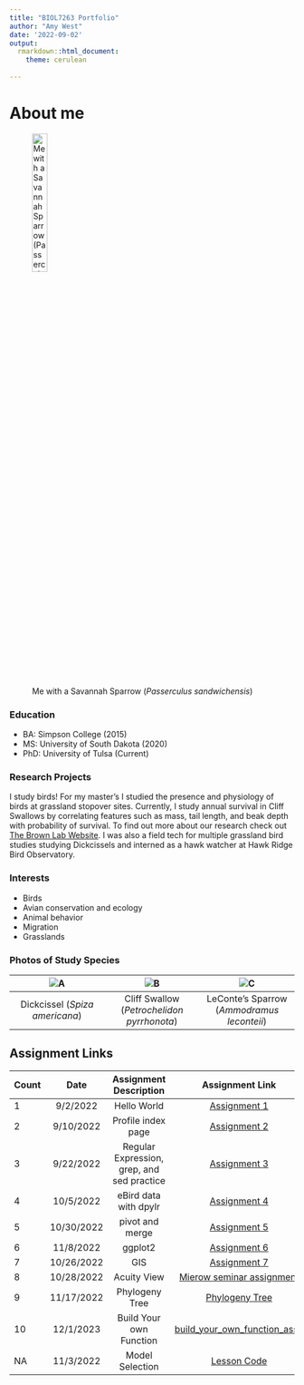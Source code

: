 ```yaml
---
title: "BIOL7263 Portfolio"
author: "Amy West"
date: '2022-09-02'
output: 
  rmarkdown::html_document:
    theme: cerulean 
  
---
```


# **About me**

![Me with a Savannah Sparrow (*Passerculus sandwichensis*)](Images/IMG_0636 2.jpg){width=25%}

### **Education**

- BA: Simpson College (2015)
- MS: University of South Dakota (2020)
- PhD: University of Tulsa (Current)

### **Research Projects**
I study birds! For my master's I studied the presence and physiology of birds at grassland stopover sites.  Currently, I study annual survival in Cliff Swallows by correlating features such as mass, tail length, and beak depth with probability of survival. To find out more about our research check out [The Brown Lab Website](https://www.cliffswallow.org). I was also a field tech for multiple grassland bird studies studying Dickcissels and interned as a hawk watcher at Hawk Ridge Bird Observatory.

### **Interests**

- Birds
- Avian conservation and ecology
- Animal behavior
- Migration
- Grasslands

### **Photos of Study Species**


| ![A](Images/DSCN6619.jpg) |   ![B](Images/DSCN9293.JPG) | ![C](Images/DSCN0391.jpg)
|:---:|:---:|:---:
| Dickcissel (*Spiza americana*) | Cliff Swallow (*Petrochelidon pyrrhonota*)  | LeConte's Sparrow (*Ammodramus leconteii*)


## **Assignment Links**

| Count | Date | Assignment Description | Assignment Link | Completed
| :--- | :---: | :---: | :---: | :---:
| 1 | 9/2/2022 | Hello World | [Assignment 1](assignments/assn_1/Assignment_1.html) | yes
| 2 | 9/10/2022 | Profile index page | [Assignment 2](index.html) | yes
| 3 | 9/22/2022 | Regular Expression, grep, and sed practice | [Assignment 3](assignments/assn_3/Assignment_3.html) | yes 
| 4 | 10/5/2022 | eBird data with dpylr | [Assignment 4](assignments/assn_4/assn_4_markdown.html) | yes 
| 5 | 10/30/2022 | pivot and merge | [Assignment 5](assignments/assn_5/assn_5_markdown.html) | yes 
| 6 | 11/8/2022 | ggplot2 | [Assignment 6](assignments/assn_6/assn_6_markdown.html) | yes
| 7 | 10/26/2022 | GIS | [Assignment 7](assignments/assn_7/Assn_7_markdown.html) | yes
| 8 | 10/28/2022 | Acuity View | [Mierow seminar assignment](assignments/Acuity/Mierow_Seminar_Assignment.html) | yes
| 9 | 11/17/2022 | Phylogeny Tree | [Phylogeny Tree](assignments/Phylogeny_trees/Phylogeny_bird_tree_markdown.html) | yes
| 10 | 12/1/2023 | Build Your own Function | [build_your_own_function_assn](assignments/build_your_own_functions/build_your_own_functions_assn.html)| no
| NA | 11/3/2022 | Model Selection | [Lesson Code](Model_selection/Model_selection_markdown.html) | na



